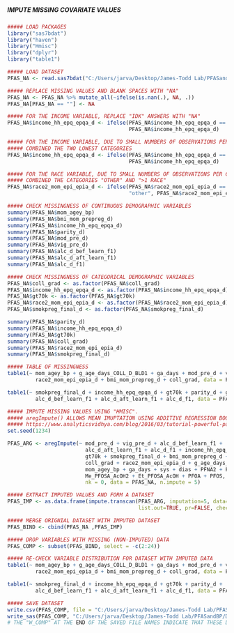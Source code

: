 #####                                 #####
##### IMPUTE MISSING COVARIATE VALUES #####
#####                                 #####

```r
##### LOAD PACKAGES
library("sas7bdat")
library("haven")
library("Hmisc")
library("dplyr")
library("table1")

```

```r
##### LOAD DATASET
PFAS_NA <- read.sas7bdat("C:/Users/jarva/Desktop/James-Todd Lab/PFASandMidlife/Data/PFAS_C.sas7bdat")

```


```r
##### REPLACE MISSING VALUES AND BLANK SPACES WITH "NA"
PFAS_NA <- PFAS_NA %>% mutate_all(~ifelse(is.nan(.), NA, .))
PFAS_NA[PFAS_NA == ""] <- NA

##### FOR THE INCOME VARIABLE, REPLACE "IDK" ANSWERS WITH "NA"
PFAS_NA$income_hh_epq_epqa_d <- ifelse(PFAS_NA$income_hh_epq_epqa_d == 9, NA, 
                                       PFAS_NA$income_hh_epq_epqa_d)

##### FOR THE INCOME VARIABLE, DUE TO SMALL NUMBERS OF OBSERVATIONS PER CATEGORY,
##### COMBINED THE TWO LOWEST CATEGORIES
PFAS_NA$income_hh_epq_epqa_d <- ifelse(PFAS_NA$income_hh_epq_epqa_d == 1, 2, 
                                       PFAS_NA$income_hh_epq_epqa_d)

##### FOR THE RACE VARIABLE, DUE TO SMALL NUMBERS OF OBSERVATIONS PER CATEGORY,
##### COMBINED THE CATEGORIES "OTHER" AND ">1 RACE"
PFAS_NA$race2_mom_epi_epia_d <- ifelse(PFAS_NA$race2_mom_epi_epia_d == "more than 1 race", 
                                       "other", PFAS_NA$race2_mom_epi_epia_d)

##### CHECK MISSINGNESS OF CONTINUOUS DEMOGRAPHIC VARIABLES
summary(PFAS_NA$mom_agey_bp)
summary(PFAS_NA$bmi_mom_prepreg_d)
summary(PFAS_NA$income_hh_epq_epqa_d)
summary(PFAS_NA$parity_d)
summary(PFAS_NA$mod_pre_d)
summary(PFAS_NA$vig_pre_d)
summary(PFAS_NA$alc_d_bef_learn_f1)
summary(PFAS_NA$alc_d_aft_learn_f1)
summary(PFAS_NA$alc_d_f1)

##### CHECK MISSINGNESS OF CATEGORICAL DEMOGRAPHIC VARIABLES
PFAS_NA$coll_grad <- as.factor(PFAS_NA$coll_grad)
PFAS_NA$income_hh_epq_epqa_d <- as.factor(PFAS_NA$income_hh_epq_epqa_d)
PFAS_NA$gt70k <- as.factor(PFAS_NA$gt70k)
PFAS_NA$race2_mom_epi_epia_d <- as.factor(PFAS_NA$race2_mom_epi_epia_d)
PFAS_NA$smokpreg_final_d <- as.factor(PFAS_NA$smokpreg_final_d)

summary(PFAS_NA$parity_d)
summary(PFAS_NA$income_hh_epq_epqa_d)
summary(PFAS_NA$gt70k)
summary(PFAS_NA$coll_grad)
summary(PFAS_NA$race2_mom_epi_epia_d)
summary(PFAS_NA$smokpreg_final_d)

##### TABLE OF MISSINGNESS
table1(~ mom_agey_bp + g_age_days_COLL_D_BLD1 + ga_days + mod_pre_d + vig_pre_d + 
         race2_mom_epi_epia_d + bmi_mom_prepreg_d + coll_grad, data = PFAS_NA, overall="Total")

table1(~ smokpreg_final_d + income_hh_epq_epqa_d + gt70k + parity_d + ga_days +
         alc_d_bef_learn_f1 + alc_d_aft_learn_f1 + alc_d_f1, data = PFAS_NA, overall="Total")

```

```r
##### IMPUTE MISSING VALUES USING "HMISC".
##### aregImpute() ALLOWS MEAN IMUPTATION USING ADDITIVE REGRESSION BOOTSTRAPPING, AND PREDICTIVE MEAN MATCHING.
##### https://www.analyticsvidhya.com/blog/2016/03/tutorial-powerful-packages-imputing-missing-values/
set.seed(1234)

PFAS_ARG <- aregImpute(~ mod_pre_d + vig_pre_d + alc_d_bef_learn_f1 +
                         alc_d_aft_learn_f1 + alc_d_f1 + income_hh_epq_epqa_d +
                         gt70k + smokpreg_final_d + bmi_mom_prepreg_d + parity_d + 
                         coll_grad + race2_mom_epi_epia_d + g_age_days_COLL_D_BLD1 + 
                         mom_agey_bp + ga_days + sys + dias + PFNA2 + PFHxS + 
                         Me_PFOSA_AcOH2 + Et_PFOSA_AcOH + PFOA + PFOS, 
                         nk = 0, data = PFAS_NA, n.impute = 5)

##### EXTRACT IMPUTED VALUES AND FORM A DATASET
PFAS_IMP <- as.data.frame(impute.transcan(PFAS_ARG, imputation=5, data=PFAS_NA, 
                                          list.out=TRUE, pr=FALSE, check=FALSE))

##### MERGE ORIGNIAL DATASET WITH IMPUTED DATASET
PFAS_BIND <- cbind(PFAS_NA ,PFAS_IMP)

##### DROP VARIABLES WITH MISSING (NON-IMPUTED) DATA
PFAS_COMP <- subset(PFAS_BIND, select = -c(2:24))

```

```r
##### RE-CHECK VARIABLE DISTRIBUTION FOR DATASET WITH IMPUTED DATA 
table1(~ mom_agey_bp + g_age_days_COLL_D_BLD1 + ga_days + mod_pre_d + vig_pre_d + 
         race2_mom_epi_epia_d + bmi_mom_prepreg_d + coll_grad, data = PFAS_COMP, overall="Total")

table1(~ smokpreg_final_d + income_hh_epq_epqa_d + gt70k + parity_d +
         alc_d_bef_learn_f1 + alc_d_aft_learn_f1 + alc_d_f1, data = PFAS_COMP, overall="Total")

```


```r
##### SAVE DATASET
write.csv(PFAS_COMP, file = "C:/Users/jarva/Desktop/James-Todd Lab/PFASandBP/Data/PFAS_W_COMP.csv", row.names = T)
write_sas(PFAS_COMP, "C:/Users/jarva/Desktop/James-Todd Lab/PFASandBP/Data/PFAS_W_COMP.sas7bdat")
# THE "W_COMP" AT THE END OF THE SAVED FILE NAMES INDICATE THAT THESE DATASETS ARE IN WIDE FORMAT AND HAVE NO MISSING DATA

```
